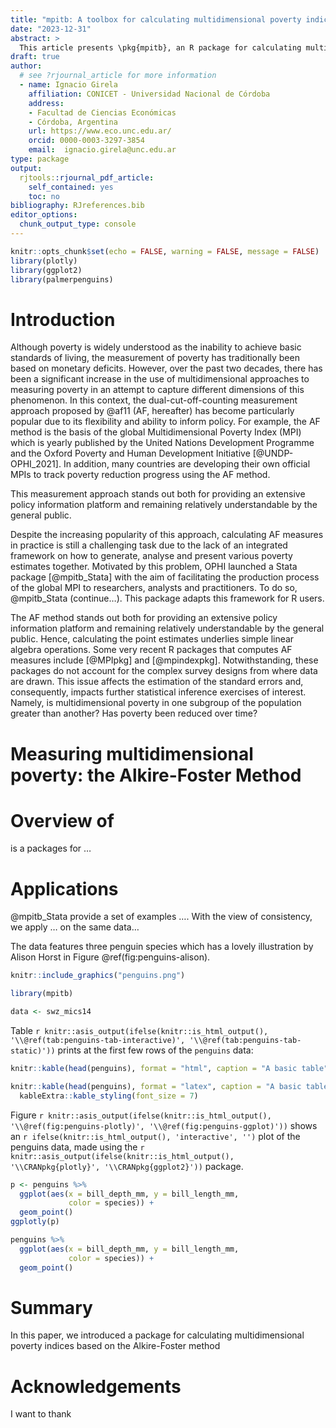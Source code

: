 ```yaml
---
title: "mpitb: A toolbox for calculating multidimensional poverty indices in R"
date: "2023-12-31"
abstract: >
  This article presents \pkg{mpitb}, an R package for calculating multidimensional poverty indices (MPIs) based on the popular Alkire-Foster measurement approach. \pkg{mpitb} package provides a tractable and extensive framework for researchers, analysts, and practitioners working on mutltidimensional poverty measurement projects in the same vein of the well-known global MPI workflow.
draft: true
author:  
  # see ?rjournal_article for more information
  - name: Ignacio Girela    
    affiliation: CONICET - Universidad Nacional de Córdoba
    address:
    - Facultad de Ciencias Económicas
    - Córdoba, Argentina
    url: https://www.eco.unc.edu.ar/
    orcid: 0000-0003-3297-3854
    email:  ignacio.girela@unc.edu.ar
type: package
output: 
  rjtools::rjournal_pdf_article:
    self_contained: yes
    toc: no
bibliography: RJreferences.bib
editor_options: 
  chunk_output_type: console
---
```


```r
knitr::opts_chunk$set(echo = FALSE, warning = FALSE, message = FALSE)
library(plotly)
library(ggplot2)
library(palmerpenguins)
```

# Introduction

Although poverty is widely understood as the inability to achieve basic standards of living, the measurement of poverty has traditionally been based on monetary deficits. However, over the past two decades, there has been a significant increase in the use of multidimensional approaches to measuring poverty in an attempt to capture different dimensions of this phenomenon. In this context, the dual-cut-off-counting measurement approach proposed by @af11 (AF, hereafter) has become particularly popular due to its flexibility and ability to inform policy. For example, the AF method is the basis of the global Multidimensional Poverty Index (MPI) which is yearly published by the United Nations Development Programme and the Oxford Poverty and Human Development Initiative [@UNDP-OPHI_2021]. In addition, many countries are developing their own official MPIs to track poverty reduction progress using the AF method. 

This measurement approach stands out both for providing an extensive policy information platform and remaining relatively understandable by the general public. 


Despite the increasing popularity of this approach, calculating AF measures in practice is still a challenging task due to the lack of an integrated framework on how to generate, analyse and present various poverty estimates together.  Motivated by this problem, OPHI launched a Stata package [@mpitb_Stata] with the aim of facilitating the production process of the global MPI to researchers, analysts and practitioners. To do so, @mpitb_Stata (continue...).
This package adapts this framework for R users.

The AF method stands out both for providing an extensive policy information platform and remaining relatively understandable by the general public. Hence, calculating the point estimates underlies simple linear algebra operations. Some very recent R packages that computes AF measures include \CRANpkg{MPI} [@MPIpkg] and \CRANpkg{mpindex} [@mpindexpkg]. Notwithstanding, these packages do not account for the complex survey designs from where data are drawn. This issue affects the estimation of the standard errors and, consequently, impacts further statistical inference exercises of interest. Namely, is multidimensional poverty in one subgroup of the population greater than another? Has poverty been reduced over time?

# Measuring multidimensional poverty: the Alkire-Foster Method


# Overview of \pkg{mpitb}

\pkg{mpitb} is a packages for ...

# Applications

@mpitb_Stata provide a set of examples .... With the view of consistency, we apply ... on the same data...


The \CRANpkg{palmerpenguins} data features three penguin species which has a lovely illustration by Alison Horst in Figure \@ref(fig:penguins-alison). 

```r
knitr::include_graphics("penguins.png")
```

```r
library(mpitb)

data <- swz_mics14
```



Table `r knitr::asis_output(ifelse(knitr::is_html_output(), '\\@ref(tab:penguins-tab-interactive)', '\\@ref(tab:penguins-tab-static)'))` prints at the first few rows of the `penguins` data:

```r
knitr::kable(head(penguins), format = "html", caption = "A basic table")
```

```r
knitr::kable(head(penguins), format = "latex", caption = "A basic table") %>% 
  kableExtra::kable_styling(font_size = 7)
```   

Figure `r knitr::asis_output(ifelse(knitr::is_html_output(), '\\@ref(fig:penguins-plotly)', '\\@ref(fig:penguins-ggplot)'))` shows an `r ifelse(knitr::is_html_output(), 'interactive', '')` plot of the penguins data, made using the `r knitr::asis_output(ifelse(knitr::is_html_output(), '\\CRANpkg{plotly}', '\\CRANpkg{ggplot2}'))` package. 

```r
p <- penguins %>% 
  ggplot(aes(x = bill_depth_mm, y = bill_length_mm, 
             color = species)) + 
  geom_point()
ggplotly(p)
```

```r
penguins %>% 
  ggplot(aes(x = bill_depth_mm, y = bill_length_mm, 
             color = species)) + 
  geom_point()
```

# Summary

In this paper, we introduced a package for calculating multidimensional poverty indices based on the Alkire-Foster method

# Acknowledgements

I want to thank 
